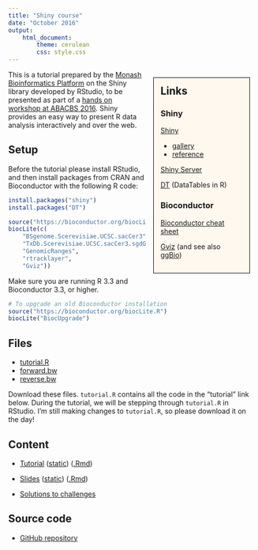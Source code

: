 ```yaml
---
title: "Shiny course"
date: "October 2016"
output:
    html_document:
        theme: cerulean
        css: style.css
---
```


<div style="float: right; width: 33%; margin: 1em; padding: 1em; border: solid 1px #000; background: #fff8ee;">
<h2 style="margin-top: 0">Links</h2>

### Shiny

[Shiny](http://shiny.rstudio.com/)

 * [gallery](http://shiny.rstudio.com/gallery/)
 * [reference](http://shiny.rstudio.com/reference/shiny/latest/)

[Shiny Server](https://www.rstudio.com/products/shiny/download-server/)

[DT](https://rstudio.github.io/DT/) (DataTables in R)

### Bioconductor

[Bioconductor cheat sheet](https://github.com/mikelove/bioc-refcard)

[Gviz](https://bioconductor.org/packages/release/bioc/html/Gviz.html) (and see also [ggBio](https://bioconductor.org/packages/release/bioc/html/ggbio.html))
</div>
<div style="width: 66%">
This is a tutorial prepared by the [Monash Bioinformatics Platform](http://bioinformatics.erc.monash.edu/) on the Shiny library developed by RStudio, to be presented as part of a [hands on workshop at ABACBS 2016](http://www.abacbs.org/biocasia2016workshop/). Shiny provides an easy way to present R data analysis interactively and over the web.

## Setup

Before the tutorial please install RStudio, and then install packages from CRAN and Bioconductor with the following R code:

```r
install.packages("shiny")
install.packages("DT")

source("https://bioconductor.org/biocLite.R")
biocLite(c(
    "BSgenome.Scerevisiae.UCSC.sacCer3",
    "TxDb.Scerevisiae.UCSC.sacCer3.sgdGene",
    "GenomicRanges",
    "rtracklayer",
    "Gviz"))
```

Make sure you are running R 3.3 and Bioconductor 3.3, or higher.

```r
# To upgrade an old Bioconductor installation
source("https://bioconductor.org/biocLite.R")
biocLite("BiocUpgrade")
```
</div>

## Files

* [tutorial.R](tutorial.R) 
* [forward.bw](forward.bw) 
* [reverse.bw](reverse.bw) 

Download these files. `tutorial.R` contains all the code in the "tutorial" link below. During the tutorial, we will be stepping through `tutorial.R` in RStudio. I'm still making changes to `tutorial.R`, so please download it on the day!

## Content

* [Tutorial](http://biotraining.erc.monash.edu:3838/chaos/tutorial) ([static](tutorial.html)) ([.Rmd](tutorial.Rmd))
* [Slides](http://biotraining.erc.monash.edu:3838/chaos/slides) ([static](slides.html)) ([.Rmd](slides.Rmd))

* [Solutions to challenges](https://github.com/MonashBioinformaticsPlatform/2016-11-03-r-shiny/tree/gh-pages/solutions)

## Source code

* [GitHub repository](https://github.com/MonashBioinformaticsPlatform/2016-11-03-r-shiny)
